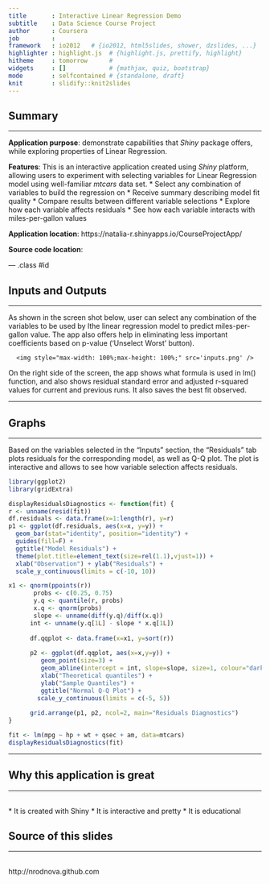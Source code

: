 ```yaml
---
title       : Interactive Linear Regression Demo
subtitle    : Data Science Course Project
author      : Coursera
job         : 
framework   : io2012   # {io2012, html5slides, shower, dzslides, ...}
highlighter : highlight.js  # {highlight.js, prettify, highlight}
hitheme     : tomorrow      # 
widgets     : []            # {mathjax, quiz, bootstrap}
mode        : selfcontained # {standalone, draft}
knit        : slidify::knit2slides
---
```


## Summary

<hr>

<b>Application purpose</b>: demonstrate capabilities that <em>Shiny</em> package offers, while exploring properties of Linear Regression.

<b>Features</b>: This is an interactive application created using <i>Shiny</i> platform, allowing users to experiment with selecting variables for Linear Regression model using well-familiar <i>mtcars</i> data set.
* Select any combination of variables to build the regression on
* Receive summary describing model fit quality
* Compare results between different variable selections
* Explore how each variable affects residuals
* See how each variable interacts with miles-per-gallon values

<b>Application location</b>: https://natalia-r.shinyapps.io/CourseProjectApp/

<b>Source code location</b>: 

--- .class #id 

## Inputs and Outputs
<hr>
As shown in the screen shot below, user can select any combination of the variables to be used by lthe linear regression model to predict miles-per-gallon value. The app also offers help in eliminating less important coefficients based on p-value ('Unselect Worst' button).

<div style='text-align: center; '>
    <img style="max-width: 100%;max-height: 100%;" src='inputs.png' />
</div>

On the right side of the screen, the app shows what formula is used in lm() function, and also shows residual standard error and adjusted r-squared values for current and previous runs. It also saves the best fit observed.

---

## Graphs

<hr>
Based on the variables selected in the "Inputs" section, the "Residuals" tab plots residuals for the corresponding model, as well as Q-Q plot. The plot is interactive and allows to see how variable selection affects residuals.

```r
library(ggplot2)
library(gridExtra)

displayResidualsDiagnostics <- function(fit) {
r <- unname(resid(fit))
df.residuals <- data.frame(x=1:length(r), y=r)
p1 <- ggplot(df.residuals, aes(x=x, y=y)) + 
  geom_bar(stat="identity", position="identity") + 
  guides(fill=F) + 
  ggtitle("Model Residuals") + 
  theme(plot.title=element_text(size=rel(1.1),vjust=1)) + 
  xlab("Observation") + ylab("Residuals") + 
  scale_y_continuous(limits = c(-10, 10))

x1 <- qnorm(ppoints(r))
       probs <- c(0.25, 0.75)
       y.q <- quantile(r, probs)
       x.q <- qnorm(probs)
       slope <- unname(diff(y.q)/diff(x.q))
      int <- unname(y.q[1L] - slope * x.q[1L])
     
      df.qqplot <- data.frame(x=x1, y=sort(r))
      
      p2 <- ggplot(df.qqplot, aes(x=x,y=y)) + 
         geom_point(size=3) +
         geom_abline(intercept = int, slope=slope, size=1, colour="darkred") +
         xlab("Theoretical quantiles") +
         ylab("Sample Quantiles") +
         ggtitle("Normal Q-Q Plot") +
        scale_y_continuous(limits = c(-5, 5))
       
      grid.arrange(p1, p2, ncol=2, main="Residuals Diagnostics")
}
```

```r
fit <- lm(mpg ~ hp + wt + qsec + am, data=mtcars)
displayResidualsDiagnostics(fit)
```

---

## Why this application is great

<hr>
<br>
* It is created with Shiny
* It is interactive and pretty
* It is educational

## Source of this slides
<hr>
<br>
http://nrodnova.github.com

